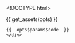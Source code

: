 <!DOCTYPE html>
<html>
  <head>
    <meta http-equiv="Content-Type" content="text/html; charset=utf-8"/>

    <title>{{  opts$params$title  }}</title>

    {{  get_assets(opts)  }}

  </head>

  <body>
    <script type="text/javascript">
    (function() {
      var clip, color_legend_counts, color_scale, data, g_color_legend, g_points, g_toggle_names, plot, point_names, points, radius, redraw, sidebar, toggle_names, transform;
    
    
      data = {{  get_data_as_json(opts)  }};
    
      radius = {{  opts$params$radius  }};
    
      color_scale = {{  get_d3_color_scale(opts)  }};
    
      color_legend_counts = {{  get_color_legend_counts(opts)  }};
    
      plot = new_plot({
        width: {{  opts$params$width  }},
        height: {{  opts$params$height  }},
        padding: {{  get_padding_param(opts)  }},
        data_ranges: {
          x: {{  toJSON(range(opts$data$x, na.rm = TRUE))  }},
          y: {{  toJSON(range(opts$data$y, na.rm = TRUE))  }}
        },
        xlab: {{  toJSON(opts$params$xlab)  }},
        ylab: {{  toJSON(opts$params$ylab)  }},
        title: {{  toJSON(opts$params$title)  }},
        box: {{  toJSON(opts$data$box ) }},
        xlim: {{  toJSON(opts$params$xlim ) }},
        ylim: {{  toJSON(opts$params$ylim ) }},
        categorical_domains: {
          x: {{  toJSON(opts$params$x_categorical_domain )  }},
          y: {{  toJSON(opts$params$y_categorical_domain )  }}
        },
        jitter: {{  opts$params$jitter  }},
        ordinal_scale_padding: 1,
        linear_scale_padding: 40
      });
    
      plot.tooltip_text = function(d) {
        return {{  get_tooltip_content_points(opts$data, opts$params)  }};
      };
    
      plot.append("defs").append("clipPath").attr("id", "clip").append("rect").attr({
        "width": plot.width,
        "height": plot.height
      });
    
      clip = plot.append("g").attr("clip-path", "url(#clip)");
    
      if (plot.zoom) {
        clip.append("rect").style({
          "cursor": "move"
        }).attr({
          "class": "overlay",
          "width": plot.width,
          "height": plot.height,
          "fill": "none",
          "pointer-events": "all"
        }).call(d3.behavior.zoom().x(plot.scales.x).y(plot.scales.y).scaleExtent([1, Infinity]).on("zoom", function() {
          return redraw();
        }));
        redraw = function() {
          plot.select(".x.axis").call(plot.axes.x);
          plot.select(".y.axis").call(plot.axes.y);
          return g_points.attr("transform", transform);
        };
      }
    
      transform = function(d) {
        return "translate(" + (plot.scales.x(d.x) + plot.jitters.x()) + ", " + (plot.scales.y(d.y) + plot.jitters.y()) + ")";
      };
    
      g_points = clip.selectAll(".point").data(data).enter().append("g").attr({
        "class": "point",
        "transform": transform
      });
    
      points = g_points.append("svg:circle").attr({
        "class": "point_tooltip",
        "r": radius,
        "fill": function(d) {
          return color_scale(d.colorize);
        },
        "title": function(d) {
          return plot.tooltip_text(d);
        }
      });
    
      $(".point_tooltip").tooltip({
        html: true,
        container: "body",
        placement: "top"
      });
    
      point_names = g_points.append("text").text(function(d) {
        return d.point_name;
      }).attr({
        "dy": ".32em",
        "dx": 8,
        "text-anchor": "left",
        "display": "none"
      }).style({
        "fill": function(d) {
          return color_scale(d.colorize);
        },
        "font-size": "22px"
      });
    
      sidebar = plot.append("g").attr("transform", "translate(" + (plot.width + 60) + ",0)");
    
      g_toggle_names = sidebar.append("g").style("cursor", "pointer").style("font-size", "22px").on("click", function() {
        return toggle_names();
      });
    
      g_toggle_names.append("circle").attr("r", 7).attr("stroke", "black").attr("stroke-width", 2).attr("fill", "white");
    
      g_toggle_names.append("text").attr('text-anchor', 'start').attr('dy', '.32em').attr('dx', '12').text("Show names (" + data.length + ")");
    
      toggle_names = function() {
        var showing_point_names;
        showing_point_names = g_toggle_names.classed("show_names");
        point_names.attr("display", function() {
          if (showing_point_names) {
            return "none";
          } else {
            return "inline";
          }
        });
        return g_toggle_names.attr("class", function() {
          if (showing_point_names) {
            return "";
          } else {
            return "show_names";
          }
        }).select("circle").attr("fill", function() {
          if (showing_point_names) {
            return "white";
          } else {
            return "black";
          }
        });
      };
    
      if (color_scale.range().length > 1) {
        sidebar.append("text").attr({
          "class": "color_title",
          "x": -radius,
          "y": 45,
          "dy": ".35em"
        }).style({
          "font-size": "16px",
          "font-weight": "bold"
        }).text({{  toJSON(opts$params$color_title)  }});
        g_color_legend = sidebar.selectAll(".key").data(color_scale.domain().reverse()).enter().append("g").attr({
          "transform": function(d, i) {
            return "translate(0, " + (i * (radius * 2 + 15) + 70) + ")";
          },
          "class": "key"
        });
        g_color_legend.append("circle").attr({
          "r": radius,
          "fill": color_scale
        });
        g_color_legend.append("text").attr({
          "x": radius + 10,
          "y": 0,
          "dy": ".35em"
        }).text(function(d) {
          return "" + d + " (" + color_legend_counts[d] + ")";
        });
      }
    
    }).call(this);

    </script>
    <div class = "code">
    {{  opts$params$code  }}
    </div>
  </body>
</html>
